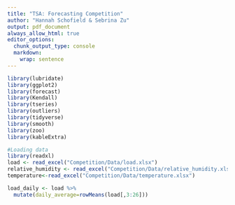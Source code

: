 ```yaml
---
title: "TSA: Forecasting Competition"
author: "Hannah Schofield & Sebrina Zu"
output: pdf_document
always_allow_html: true
editor_options: 
  chunk_output_type: console
  markdown: 
    wrap: sentence
---
```

```r
library(lubridate)
library(ggplot2)
library(forecast)  
library(Kendall)
library(tseries)
library(outliers)
library(tidyverse)
library(smooth)
library(zoo)
library(kableExtra)
```

```r
#Loading data
library(readxl)
load <- read_excel("Competition/Data/load.xlsx")
relative_humidity <- read_excel("Competition/Data/relative_humidity.xlsx")
temperature<-read_excel("Competition/Data/temperature.xlsx")
```

```r
load_daily <- load %>% 
  mutate(daily_average=rowMeans(load[,3:26]))
```

